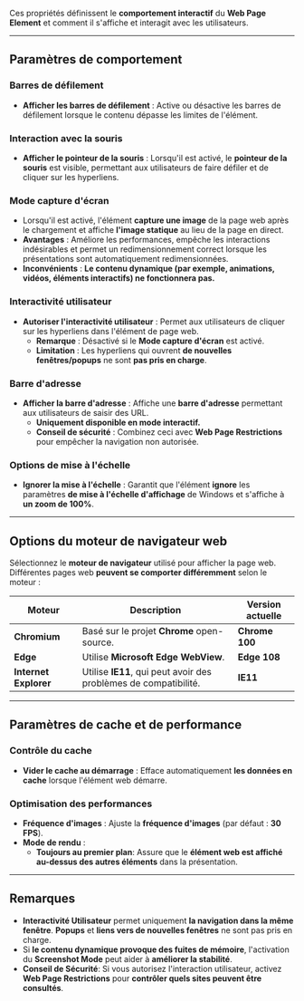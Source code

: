 Ces propriétés définissent le **comportement interactif** du **Web Page Element** et comment il s'affiche et interagit avec les utilisateurs.

***

## **Paramètres de comportement**

### **Barres de défilement**

* **Afficher les barres de défilement** : Active ou désactive les barres de défilement lorsque le contenu dépasse les limites de l'élément.

### **Interaction avec la souris**

* **Afficher le pointeur de la souris** : Lorsqu'il est activé, le **pointeur de la souris** est visible, permettant aux utilisateurs de faire défiler et de cliquer sur les hyperliens.

### **Mode capture d'écran**

* Lorsqu'il est activé, l'élément **capture une image** de la page web après le chargement et affiche **l'image statique** au lieu de la page en direct.
* **Avantages** : Améliore les performances, empêche les interactions indésirables et permet un redimensionnement correct lorsque les présentations sont automatiquement redimensionnées.
* **Inconvénients** : **Le contenu dynamique (par exemple, animations, vidéos, éléments interactifs) ne fonctionnera pas.**

### **Interactivité utilisateur**

* **Autoriser l'interactivité utilisateur** : Permet aux utilisateurs de cliquer sur les hyperliens dans l'élément de page web.
  * **Remarque** : Désactivé si le **Mode capture d'écran** est activé.
  * **Limitation** : Les hyperliens qui ouvrent **de nouvelles fenêtres/popups** ne sont **pas pris en charge**.

### **Barre d'adresse**

* **Afficher la barre d'adresse** : Affiche une **barre d'adresse** permettant aux utilisateurs de saisir des URL.
  * **Uniquement disponible en mode interactif.**
  * **Conseil de sécurité** : Combinez ceci avec **Web Page Restrictions** pour empêcher la navigation non autorisée.

### **Options de mise à l'échelle**

* **Ignorer la mise à l'échelle** : Garantit que l'élément **ignore** les paramètres **de mise à l'échelle d'affichage** de Windows et s'affiche à **un zoom de 100%**.

***

## **Options du moteur de navigateur web**

Sélectionnez le **moteur de navigateur** utilisé pour afficher la page web. Différentes pages web **peuvent se comporter différemment** selon le moteur :

| **Moteur**            | **Description**                                                  | **Version actuelle** |
| --------------------- | ---------------------------------------------------------------- | -------------------- |
| **Chromium**          | Basé sur le projet **Chrome** open-source.                       | **Chrome 100**       |
| **Edge**              | Utilise **Microsoft Edge WebView**.                              | **Edge 108**         |
| **Internet Explorer** | Utilise **IE11**, qui peut avoir des problèmes de compatibilité. | **IE11**             |

***

## **Paramètres de cache et de performance**

### **Contrôle du cache**

* **Vider le cache au démarrage** : Efface automatiquement **les données en cache** lorsque l'élément web démarre.

### **Optimisation des performances**

* **Fréquence d'images** : Ajuste la **fréquence d'images** (par défaut : **30 FPS**).
* **Mode de rendu** :
  * **Toujours au premier plan**: Assure que le **élément web est affiché au-dessus des autres éléments** dans la présentation.

***

## **Remarques**

* **Interactivité Utilisateur** permet uniquement **la navigation dans la même fenêtre**. **Popups** et **liens vers de nouvelles fenêtres** ne sont pas pris en charge.
* Si **le contenu dynamique provoque des fuites de mémoire**, l'activation du **Screenshot Mode** peut aider à **améliorer la stabilité**.
* **Conseil de Sécurité**: Si vous autorisez l'interaction utilisateur, activez **Web Page Restrictions** pour **contrôler quels sites peuvent être consultés**.
